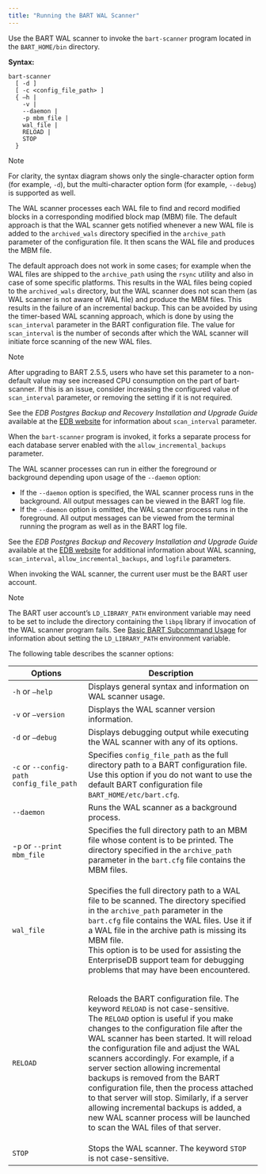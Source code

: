 ```yaml
---
title: "Running the BART WAL Scanner"
---
```


<div id="running_the_bart_wal_scanner" class="registered_link"></div>

Use the BART WAL scanner to invoke the `bart-scanner` program located in the `BART_HOME/bin` directory.

**Syntax:**

```
bart-scanner
  [ -d ]
  [ -c <config_file_path> ]
  { –h |
    -v |
    --daemon |
    -p mbm_file |
    wal_file |
    RELOAD |
    STOP
  }
```

<div class="note">

<div class="title">

Note

</div>

For clarity, the syntax diagram shows only the single-character option form (for example, `-d`), but the multi-character option form (for example, `--debug`) is supported as well.

</div>

The WAL scanner processes each WAL file to find and record modified blocks in a corresponding modified block map (MBM) file. The default approach is that the WAL scanner gets notified whenever a new WAL file is added to the `archived_wals` directory specified in the `archive_path` parameter of the configuration file. It then scans the WAL file and produces the MBM file.

The default approach does not work in some cases; for example when the WAL files are shipped to the `archive_path` using the `rsync` utility and also in case of some specific platforms. This results in the WAL files being copied to the `archived_wals` directory, but the WAL scanner does not scan them (as WAL scanner is not aware of WAL file) and produce the MBM files. This results in the failure of an incremental backup. This can be avoided by using the timer-based WAL scanning approach, which is done by using the `scan_interval` parameter in the BART configuration file. The value for `scan_interval` is the number of seconds after which the WAL scanner will initiate force scanning of the new WAL files.

<div class="note">

<div class="title">

Note

</div>

After upgrading to BART 2.5.5, users who have set this parameter to a non-default value may see increased CPU consumption on the part of bart-scanner. If this is an issue, consider increasing the configured value of `scan_interval` parameter, or removing the setting if it is not required.

</div>

See the *EDB Postgres Backup and Recovery Installation and Upgrade Guide* available at the [EDB website](https://www.enterprisedb.com/edb-docs/) for information about `scan_interval` parameter.

When the `bart-scanner` program is invoked, it forks a separate process for each database server enabled with the `allow_incremental_backups` parameter.

The WAL scanner processes can run in either the foreground or background depending upon usage of the `--daemon` option:

-   If the `--daemon` option is specified, the WAL scanner process runs in the background. All output messages can be viewed in the BART log file.
-   If the `--daemon` option is omitted, the WAL scanner process runs in the foreground. All output messages can be viewed from the terminal running the program as well as in the BART log file.

See the *EDB Postgres Backup and Recovery Installation and Upgrade Guide* available at the [EDB website](https://www.enterprisedb.com/edb-docs/) for additional information about WAL scanning, `scan_interval`, `allow_incremental_backups`, and `logfile` parameters.

When invoking the WAL scanner, the current user must be the BART user account.

<div class="note">

<div class="title">

Note

</div>

The BART user account’s `LD_LIBRARY_PATH` environment variable may need to be set to include the directory containing the `libpq` library if invocation of the WAL scanner program fails. See [Basic BART Subcommand Usage](../04_using_bart/03_basic_bart_subcommand_usage/#basic_bart_subcommand_usage) for information about setting the `LD_LIBRARY_PATH` environment variable.

</div>

The following table describes the scanner options:

<table><thead><tr class="header"><th>Options</th><th>Description</th></tr></thead><tbody><tr class="odd"><td><code>-h</code> or <code>—help</code></td><td>Displays general syntax and information on WAL scanner usage.</td></tr><tr class="even"><td><code>-v</code> or <code>—version</code></td><td>Displays the WAL scanner version information.</td></tr><tr class="odd"><td><code>-d</code> or <code>–debug</code></td><td>Displays debugging output while executing the WAL scanner with any of its options.</td></tr><tr class="even"><td><code>-c</code> or <code>--config-path</code> <code>config_file_path</code></td><td>Specifies <code>config_file_path</code> as the full directory path to a BART configuration file. Use this option if you do not want to use the default BART configuration file <code>BART_HOME/etc/bart.cfg</code>.</td></tr><tr class="odd"><td><code>--daemon</code></td><td>Runs the WAL scanner as a background process.</td></tr><tr class="even"><td>-<code>p</code> or <code>--print</code> <code>mbm_file</code></td><td>Specifies the full directory path to an MBM file whose content is to be printed. The directory specified in the <code>archive_path</code> parameter in the <code>bart.cfg</code> file contains the MBM files.</td></tr><tr class="odd"><td><code>wal_file</code></td><td><p>Specifies the full directory path to a WAL file to be scanned. The directory specified in the <code>archive_path</code> parameter in the <code>bart.cfg</code> file contains the WAL files. Use it if a WAL file in the archive path is missing its MBM file.<br />
This option is to be used for assisting the EnterpriseDB support team for debugging problems that may have been encountered.</p></td></tr><tr class="even"><td><code>RELOAD</code></td><td><p>Reloads the BART configuration file. The keyword <code>RELOAD</code> is not case-sensitive.<br />
The <code>RELOAD</code> option is useful if you make changes to the configuration file after the WAL scanner has been started. It will reload the configuration file and adjust the WAL scanners accordingly. For example, if a server section allowing incremental backups is removed from the BART configuration file, then the process attached to that server will stop. Similarly, if a server allowing incremental backups is added, a new WAL scanner process will be launched to scan the WAL files of that server.</p></td></tr><tr class="odd"><td><code>STOP</code></td><td>Stops the WAL scanner. The keyword <code>STOP</code> is not case-sensitive.</td></tr></tbody></table>
